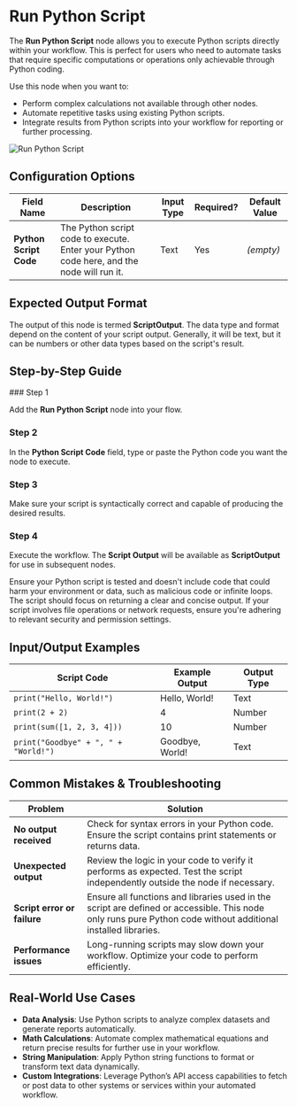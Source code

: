 
# Run Python Script

The **Run Python Script** node allows you to execute Python scripts directly within your workflow. This is perfect for users who need to automate tasks that require specific computations or operations only achievable through Python coding.

Use this node when you want to:

- Perform complex calculations not available through other nodes.
- Automate repetitive tasks using existing Python scripts.
- Integrate results from Python scripts into your workflow for reporting or further processing.

![Run Python Script](./run-python-script.png)

## Configuration Options

| Field Name             | Description                                                                               | Input Type | Required? | Default Value |
| ---------------------- | ----------------------------------------------------------------------------------------- | ---------- | --------- | ------------- |
| **Python Script Code** | The Python script code to execute. Enter your Python code here, and the node will run it. | Text       | Yes       | _(empty)_     |

## Expected Output Format

The output of this node is termed **ScriptOutput**. The data type and format depend on the content of your script output. Generally, it will be text, but it can be numbers or other data types based on the script's result.

## Step-by-Step Guide

<Steps>
### Step 1

Add the **Run Python Script** node into your flow.

### Step 2

In the **Python Script Code** field, type or paste the Python code you want the node to execute.

### Step 3

Make sure your script is syntactically correct and capable of producing the desired results.

### Step 4

Execute the workflow. The **Script Output** will be available as **ScriptOutput** for use in subsequent nodes.

</Steps>

<Callout type="warning" title="Important">
  Ensure your Python script is tested and doesn't include code that could harm
  your environment or data, such as malicious code or infinite loops.
</Callout>

<Callout type="info" title="Note">
  The script should focus on returning a clear and concise output. If your
  script involves file operations or network requests, ensure you're adhering to
  relevant security and permission settings.
</Callout>

## Input/Output Examples

| Script Code                          | Example Output  | Output Type |
| ------------------------------------ | --------------- | ----------- |
| `print("Hello, World!")`             | Hello, World!   | Text        |
| `print(2 + 2)`                       | 4               | Number      |
| `print(sum([1, 2, 3, 4]))`           | 10              | Number      |
| `print("Goodbye" + ", " + "World!")` | Goodbye, World! | Text        |

## Common Mistakes & Troubleshooting

| Problem                     | Solution                                                                                                                                                      |
| --------------------------- | ------------------------------------------------------------------------------------------------------------------------------------------------------------- |
| **No output received**      | Check for syntax errors in your Python code. Ensure the script contains print statements or returns data.                                                     |
| **Unexpected output**       | Review the logic in your code to verify it performs as expected. Test the script independently outside the node if necessary.                                 |
| **Script error or failure** | Ensure all functions and libraries used in the script are defined or accessible. This node only runs pure Python code without additional installed libraries. |
| **Performance issues**      | Long-running scripts may slow down your workflow. Optimize your code to perform efficiently.                                                                  |

## Real-World Use Cases

- **Data Analysis**: Use Python scripts to analyze complex datasets and generate reports automatically.
- **Math Calculations**: Automate complex mathematical equations and return precise results for further use in your workflow.
- **String Manipulation**: Apply Python string functions to format or transform text data dynamically.
- **Custom Integrations**: Leverage Python’s API access capabilities to fetch or post data to other systems or services within your automated workflow.
